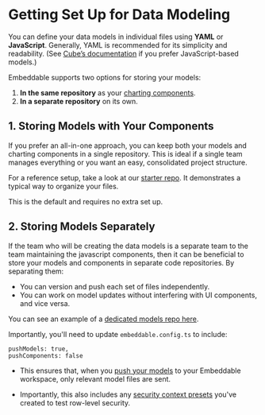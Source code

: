 # Getting Set Up for Data Modeling

You can define your data models in individual files using **YAML** or **JavaScript**. Generally, YAML is recommended for its simplicity and readability. (See [Cube’s documentation](https://cube.dev/docs/product/data-modeling/overview) if you prefer JavaScript-based models.)

Embeddable supports two options for storing your models:
1. **In the same repository** as your [charting components](/getting-started/download-starter-repo).
2. **In a separate repository** on its own.

## 1. Storing Models with Your Components

If you prefer an all-in-one approach, you can keep both your models and charting components in a single repository. This is ideal if a single team manages everything or you want an easy, consolidated project structure.

For a reference setup, take a look at our [starter repo](/getting-started/download-starter-repo). It demonstrates a typical way to organize your files. 

This is the default and requires no extra set up.

## 2. Storing Models Separately

If the team who will be creating the data models is a separate team to the team maintaining the javascript components, then it can be beneficial to store your models and components in separate code repositories. By separating them:

- You can version and push each set of files independently.
- You can work on model updates without interfering with UI components, and vice versa.

You can see an example of a [dedicated models repo here](https://github.com/embeddable-hq/only-models/tree/main).

Importantly, you'll need to update `embeddable.config.ts` to include:
```tsx
pushModels: true,
pushComponents: false
```
- This ensures that, when you [push your models](/development/pushing-code) to your Embeddable workspace, only relevant model files are sent. 

- Importantly, this also includes any [security context presets](/data-modeling/row-level-security#testing-security-contexts-in-embeddable) you've created to test row-level security.







